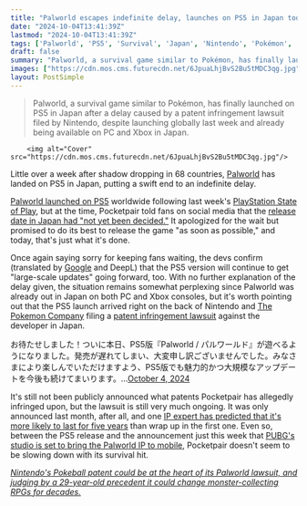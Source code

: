 ```yaml
---
title: "Palworld escapes indefinite delay, launches on PS5 in Japan today despite the survival game's ongoing legal battle with Nintendo"
date: "2024-10-04T13:41:39Z"
lastmod: "2024-10-04T13:41:39Z"
tags: ['Palworld', 'PS5', 'Survival', 'Japan', 'Nintendo', 'Pokémon', 'Lawsuit', 'Mobile Game']
draft: false
summary: "Palworld, a survival game similar to Pokémon, has finally launched on PS5 in Japan after a delay caused by a patent infringement lawsuit filed by Nintendo, despite launching globally last week and already being available on PC and Xbox in Japan."
images: ["https://cdn.mos.cms.futurecdn.net/6JpuaLhjBvS2Bu5tMDC3qg.jpg"]
layout: PostSimple
---
```

> Palworld, a survival game similar to Pokémon, has finally launched on PS5 in Japan after a delay caused by a patent infringement lawsuit filed by Nintendo, despite launching globally last week and already being available on PC and Xbox in Japan.


        <img alt="Cover" src="https://cdn.mos.cms.futurecdn.net/6JpuaLhjBvS2Bu5tMDC3qg.jpg"/>
        
Little over a week after shadow dropping in 68 countries, [<u>Palworld</u>](https://www.gamesradar.com/palworld/) has landed on PS5 in Japan, putting a swift end to an indefinite delay.

[<u>Palworld launched on PS5</u>](https://www.gamesradar.com/games/survival/palworld-powers-through-nintendos-lawsuit-to-launch-on-ps5-today/) worldwide following last week's [PlayStation State of Play](https://www.gamesradar.com/tag/playstation-state-of-play/), but at the time, Pocketpair told fans on social media that the [release date in Japan had "not yet been decided."](https://www.gamesradar.com/games/survival/despite-shadow-dropping-in-68-other-countries-palworld-on-ps5-is-indefinitely-skipping-japan-amid-nintendos-lawsuit/) It apologized for the wait but promised to do its best to release the game "as soon as possible," and today, that's just what it's done. 

Once again saying sorry for keeping fans waiting, the devs confirm (translated by [Google](https://www.gamesradar.com/tag/google/) and DeepL) that the PS5 version will continue to get "large-scale updates" going forward, too. With no further explanation of the delay given, the situation remains somewhat perplexing since Palworld was already out in Japan on both PC and Xbox consoles, but it's worth pointing out that the PS5 launch arrived right on the back of Nintendo and [The Pokemon Company](https://www.gamesradar.com/tag/the-pokemon-company/) filing a [<u>patent infringement lawsuit</u>](https://www.gamesradar.com/games/survival/its-official-palworld-has-been-nintendod-as-the-pokemon-company-files-lawsuit-against-pocketpair-for-infringing-multiple-patent-rights/) against the developer in Japan. 

お待たせしました！ついに本日、PS5版『Palworld / パルワールド』が遊べるようになりました。発売が遅れてしまい、大変申し訳ございませんでした。みなさまにより楽しんでいただけますよう、PS5版でも魅力的かつ大規模なアップデートを今後も続けてまいります。…[October 4, 2024](https://twitter.com/Palworld_JP/status/1842113234473779343)

It's still not been publicly announced what patents Pocketpair has allegedly infringed upon, but the lawsuit is still very much ongoing. It was only announced last month, after all, and one [<u>IP expert has predicted that it's more likely to last for five years</u>](https://www.gamesradar.com/games/survival/ip-expert-says-nintendos-palworld-lawsuit-is-more-likely-to-take-5-years-than-to-finish-in-1-but-pocketpair-can-easily-afford-the-legal-battle/) than wrap up in the first one. Even so, between the PS5 release and the announcement just this week that [<u>PUBG's studio is set to bring the Palworld IP to mobile</u>](https://www.gamesradar.com/games/survival/palworld-shows-no-signs-of-stopping-as-the-pubg-studio-signs-up-to-turn-the-survival-game-into-a-mobile-game-even-as-a-lawsuit-with-nintendo-rumbles-on/), Pocketpair doesn't seem to be slowing down with its survival hit. 

[<u><em>Nintendo's Pokeball patent could be at the heart of its Palworld lawsuit, and judging by a 29-year-old precedent it could change monster-collecting RPGs for decades.</em></u>](https://www.gamesradar.com/games/pokemon/nintendos-pokeball-patent-could-be-at-the-heart-of-its-palworld-lawsuit-and-judging-by-a-29-year-old-precedent-it-could-change-monster-collecting-rpgs-for-decades/)
        